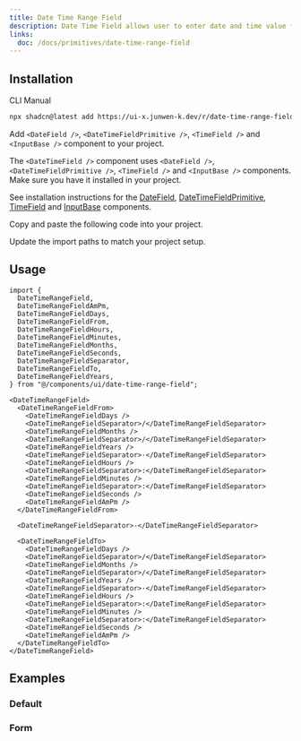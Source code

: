 ```yaml
---
title: Date Time Range Field
description: Date Time Field allows user to enter date and time value for a range of dates.
links:
  doc: /docs/primitives/date-time-range-field
---
```


<ComponentPreview name="date-time-range-field-demo" />

## Installation

<Tabs defaultValue="cli">

<TabsList>
  <TabsTrigger value="cli">CLI</TabsTrigger>
  <TabsTrigger value="manual">Manual</TabsTrigger>
</TabsList>

<TabsContent value="cli">

```bash
npx shadcn@latest add https://ui-x.junwen-k.dev/r/date-time-range-field.json
```

</TabsContent>

<TabsContent value="manual">

<Steps>

<Step>

Add `<DateField />`, `<DateTimeFieldPrimitive />`, `<TimeField />` and `<InputBase />` component to your project.

</Step>

The `<DateTimeField />` component uses `<DateField />`, `<DateTimeFieldPrimitive />`, `<TimeField />` and `<InputBase />` components. Make sure you have it installed in your project.

See installation instructions for the [DateField](/docs/components/date-field#installation), [DateTimeFieldPrimitive](/docs/components/date-time-range-field#installation), [TimeField](/docs/components/time-field#installation) and [InputBase](/docs/components/input-base#installation) components.

<Step>Copy and paste the following code into your project.</Step>

<ComponentSource name="date-time-range-field" />

<Step>Update the import paths to match your project setup.</Step>

</Steps>

</TabsContent>

</Tabs>

## Usage

```tsx
import {
  DateTimeRangeField,
  DateTimeRangeFieldAmPm,
  DateTimeRangeFieldDays,
  DateTimeRangeFieldFrom,
  DateTimeRangeFieldHours,
  DateTimeRangeFieldMinutes,
  DateTimeRangeFieldMonths,
  DateTimeRangeFieldSeconds,
  DateTimeRangeFieldSeparator,
  DateTimeRangeFieldTo,
  DateTimeRangeFieldYears,
} from "@/components/ui/date-time-range-field";
```

```tsx
<DateTimeRangeField>
  <DateTimeRangeFieldFrom>
    <DateTimeRangeFieldDays />
    <DateTimeRangeFieldSeparator>/</DateTimeRangeFieldSeparator>
    <DateTimeRangeFieldMonths />
    <DateTimeRangeFieldSeparator>/</DateTimeRangeFieldSeparator>
    <DateTimeRangeFieldYears />
    <DateTimeRangeFieldSeparator>·</DateTimeRangeFieldSeparator>
    <DateTimeRangeFieldHours />
    <DateTimeRangeFieldSeparator>:</DateTimeRangeFieldSeparator>
    <DateTimeRangeFieldMinutes />
    <DateTimeRangeFieldSeparator>:</DateTimeRangeFieldSeparator>
    <DateTimeRangeFieldSeconds />
    <DateTimeRangeFieldAmPm />
  </DateTimeRangeFieldFrom>

  <DateTimeRangeFieldSeparator>-</DateTimeRangeFieldSeparator>

  <DateTimeRangeFieldTo>
    <DateTimeRangeFieldDays />
    <DateTimeRangeFieldSeparator>/</DateTimeRangeFieldSeparator>
    <DateTimeRangeFieldMonths />
    <DateTimeRangeFieldSeparator>/</DateTimeRangeFieldSeparator>
    <DateTimeRangeFieldYears />
    <DateTimeRangeFieldSeparator>·</DateTimeRangeFieldSeparator>
    <DateTimeRangeFieldHours />
    <DateTimeRangeFieldSeparator>:</DateTimeRangeFieldSeparator>
    <DateTimeRangeFieldMinutes />
    <DateTimeRangeFieldSeparator>:</DateTimeRangeFieldSeparator>
    <DateTimeRangeFieldSeconds />
    <DateTimeRangeFieldAmPm />
  </DateTimeRangeFieldTo>
</DateTimeRangeField>
```

## Examples

### Default

<ComponentPreview name="date-time-range-field-demo" />

### Form

<ComponentPreview name="date-time-range-field-form" />
